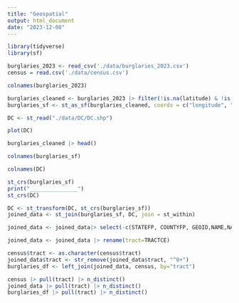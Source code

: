 ```yaml
---
title: "Geospatial"
output: html_document
date: "2023-12-08"
---
```

```r
library(tidyverse)
library(sf)
```

```r
burglaries_2023 <- read_csv('./data/burglaries_2023.csv')
census = read.csv('./data/census.csv')
```
```r
colnames(burglaries_2023)
```
```r
burglaries_cleaned <- burglaries_2023 |> filter(!is.na(latitude) & !is.na(longitude))
burglaries_sf <- st_as_sf(burglaries_cleaned, coords = c("longitude", "latitude"), crs = 4326)
```

```r
DC <- st_read("./data/DC/DC.shp")
```

```r
plot(DC)
```
```r
burglaries_cleaned |> head()
```


```r
colnames(burglaries_sf)
```
```r
colnames(DC)
```
```r
st_crs(burglaries_sf)
print("_______________")
st_crs(DC)
```


```r
DC <- st_transform(DC, st_crs(burglaries_sf))
joined_data <- st_join(burglaries_sf, DC, join = st_within)
```


```r
joined_data <- joined_data|> select(-c(STATEFP, COUNTYFP, GEOID,NAME,NAMELSAD, MTFCC, FUNCSTAT, ALAND, AWATER, INTPTLAT, INTPTLON  ))
```

```r
joined_data <- joined_data |> rename(tract=TRACTCE)
```

```r
census$tract <- as.character(census$tract)
joined_data$tract <- str_remove(joined_data$tract, "^0+")
burglaries_df <- left_join(joined_data, census, by="tract")
```

```r
census |> pull(tract) |> n_distinct()
joined_data |> pull(tract) |> n_distinct()
burglaries_df |> pull(tract) |> n_distinct()
```

